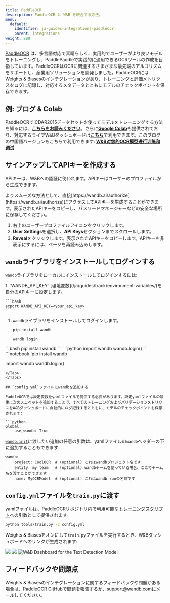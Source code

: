 ```yaml
---
title: PaddleOCR
description: PaddleOCR と W&B を統合する方法。
menu:
  default:
    identifier: ja-guides-integrations-paddleocr
    parent: integrations
weight: 280
---
```


[PaddleOCR](https://github.com/PaddlePaddle/PaddleOCR) は、多言語対応で素晴らしく、実用的でユーザーがより良いモデルをトレーニングし、PaddlePaddleで実践的に適用できるOCRツールの作成を目指しています。PaddleOCRはOCRに関連するさまざまな最先端のアルゴリズムをサポートし、産業用ソリューションを開発しました。PaddleOCRにはWeights & Biasesのインテグレーションがあり、トレーニングと評価メトリクスをログに記録し、対応するメタデータとともにモデルのチェックポイントを保存できます。

## 例: ブログ & Colab

PaddleOCRでICDAR2015データセットを使ってモデルをトレーニングする方法を知るには、[**こちらをお読みください**](https://wandb.ai/manan-goel/text_detection/reports/Train-and-Debug-Your-OCR-Models-with-PaddleOCR-and-W-B--VmlldzoyMDUwMDIw)。さらに[**Google Colab**](https://colab.research.google.com/drive/1id2VTIQ5-M1TElAkzjzobUCdGeJeW-nV?usp=sharing)も提供されており、対応するライブW&Bダッシュボードは[**こちら**](https://wandb.ai/manan-goel/text_detection)で利用できます。このブログの中国語バージョンもこちらで利用できます: [**W&B对您的OCR模型进行训练和调试**](https://wandb.ai/wandb_fc/chinese/reports/W-B-OCR---VmlldzoyMDk1NzE4)

## サインアップしてAPIキーを作成する

APIキーは、W&Bへの認証に使われます。APIキーはユーザーのプロファイルから生成できます。

<Note>
よりスムーズな方法として、直接[https://wandb.ai/authorize](https://wandb.ai/authorize)にアクセスしてAPIキーを生成することができます。表示されたAPIキーをコピーし、パスワードマネージャーなどの安全な場所に保存してください。
</Note>

1. 右上のユーザープロファイルアイコンをクリックします。
2. **User Settings**を選択し、**API Keys**セクションまでスクロールします。
3. **Reveal**をクリックします。表示されたAPIキーをコピーします。APIキーを非表示にするには、ページを再読み込みします。

## `wandb`ライブラリをインストールしてログインする

`wandb`ライブラリをローカルにインストールしてログインするには:

<Tabs>
<Tab title="Command Line">
1. `WANDB_API_KEY` [環境変数](/ja/guides/track/environment-variables/)を自分のAPIキーに設定します。

    ```bash
    export WANDB_API_KEY=<your_api_key>
    ```

1. `wandb`ライブラリをインストールしてログインします。

    ```shell
    pip install wandb

    wandb login
    ```
</Tab>
<Tab title="Python">
```bash
pip install wandb
```
```python
import wandb
wandb.login()
```
</Tab>
<Tab title="Python notebook">
```notebook
!pip install wandb

import wandb
wandb.login()
```
</Tab>
</Tabs>

## `config.yml`ファイルにwandbを追加する

PaddleOCRでは設定変数をyamlファイルで提供する必要があります。設定yamlファイルの最後に次のスニペットを追加することで、すべてのトレーニングおよびバリデーションメトリクスをW&Bダッシュボードに自動的にログ記録するとともに、モデルのチェックポイントも保存されます:

```python
Global:
    use_wandb: True
```

[`wandb.init`](/ja/ref/python/init)に渡したい追加の任意の引数は、yamlファイルの`wandb`ヘッダーの下に追加することもできます:

```
wandb:  
    project: CoolOCR  # (optional) これはwandbプロジェクト名です
    entity: my_team   # (optional) wandbチームを使っている場合、ここでチーム名を渡すことができます
    name: MyOCRModel  # (optional) これはwandb runの名前です
```

## `config.yml`ファイルを`train.py`に渡す

yamlファイルは、PaddleOCRリポジトリ内で利用可能な[トレーニングスクリプト](https://github.com/PaddlePaddle/PaddleOCR/blob/release/2.5/tools/train.py)への引数として提供されます。

```bash
python tools/train.py -c config.yml
```

Weights & Biasesをオンにして`train.py`ファイルを実行するとき、W&Bダッシュボードへのリンクが生成されます:

<Frame>
    <img src="/images/integrations/paddleocr_wb_dashboard1.png"  />
</Frame>

<Frame>
    <img src="/images/integrations/paddleocr_wb_dashboard2.png"  />
</Frame>

<Frame>
    <img src="/images/integrations/paddleocr_wb_dashboard3.png" alt="W&B Dashboard for the Text Detection Model"  />
</Frame>

## フィードバックや問題点

Weights & Biasesのインテグレーションに関するフィードバックや問題がある場合は、[PaddleOCR GitHub](https://github.com/PaddlePaddle/PaddleOCR)で問題を報告するか、<a href="mailto:support@wandb.com">support@wandb.com</a>にメールしてください。